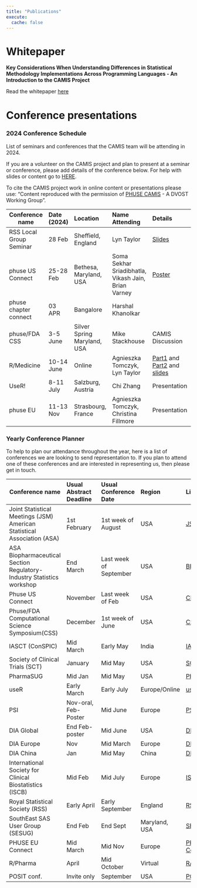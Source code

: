 ```yaml
---
title: "Publications"
execute: 
  cache: false
---
```


# Whitepaper

**Key Considerations When Understanding Differences in Statistical Methodology Implementations Across Programming Languages - An Introduction to the CAMIS Project**

Read the whitepaper [here](https://phuse.s3.eu-central-1.amazonaws.com/Deliverables/Data+Visualisation+%26+Open+Source+Technology/WP077.pdf)

# Conference presentations

### 2024 Conference Schedule

List of seminars and conferences that the CAMIS team will be attending in 2024.

If you are a volunteer on the CAMIS project and plan to present at a seminar or conference, please add details of the conference below. For help with slides or content go to [HERE](https://github.com/PSIAIMS/CAMIS/tree/main/non_website_content/conferences).

To cite the CAMIS project work in online content or presentations please use: "Content reproduced with the permission of [PHUSE CAMIS](https://advance.phuse.global/pages/viewpage.action?pageId=327874) - A DVOST Working Group".

| Conference name | Date (2024) | Location | Name Attending | Details | Website |
|------------|:-----------|:-----------|:-----------|:-----------|:-----------|
| RSS Local Group Seminar | 28 Feb | Sheffield, England | Lyn Taylor | [Slides](../non_website_content/conferences/2024/RSS_Local_Group_28Feb2024_FINAL.pptx) | [RSS](https://rss.org.uk/training-events/events/events-2024/local-groups/medical-statistician-apprenticeships-and-integrati/) |
| phuse US Connect | 25-28 Feb | Bethesa, Maryland, USA | Soma Sekhar Sriadibhatla, Vikash Jain, Brian Varney | [Poster](../non_website_content/conferences/2024/PHUSE%20US%20Connect%20PP26%20SomaSekhar%20Sriadibhatla%20Feb%202024.pdf) | [Connect](https://www.cdisc.org/events/education/external-events/2024/02/phuse-us-connect-2024) |
| phuse chapter connect | 03 APR | Bangalore | Harshal Khanolkar |  |  |
| phuse/FDA CSS | 3-5 June | Silver Spring Maryland, USA | Mike Stackhouse | CAMIS Discussion | [CSS](https://advance.phuse.global/pages/viewpage.action?pageId=80806741) |
| R/Medicine | 10-14 June | Online | Agnieszka Tomczyk, Lyn Taylor | [Part1](../non_website_content/conferences/2024/R_medicine_2024_CAMIS_Part1.mp4) and [Part2](../non_website_content/conferences/2024/R_medicine_2024_CAMIS_Part2.mp4) and [slides](../non_website_content/conferences/2024/R_medicine_2024_Final.pptx) | [R/Medicine 2024](https://rconsortium.github.io/RMedicine_website/) |
| UseR! | 8-11 July | Salzburg, Austria | Chi Zhang | Presentation | [useR! 2024](https://events.linuxfoundation.org/user/) |
| phuse EU | 11-13 Nov | Strasbourg, France | Agnieszka Tomczyk, Christina Fillmore | Presentation | [PHUSE EU Connect](https://www.phuse-events.org/attend/frontend/reg/thome.csp?pageID=28735&eventID=45&CSPCHD=000001000000HvvZvjPfObTmLBcfyVmqir0yUlNgKAUCOlcgKn) |

### Yearly Conference Planner

To help to plan our attendance throughout the year, here is a list of conferences we are looking to send representation to. If you plan to attend one of these conferences and are interested in representing us, then please get in touch.

| Conference name | Usual Abstract Deadline | Usual Conference Date | Region | Links |
|---------------|:--------------|:--------------|:--------------|:--------------|
| Joint Statistical Meetings (JSM) American Statistical Association (ASA) | 1st February | 1st week of August | USA | [JSM-ASA](https://www.amstat.org/meetings/joint-statistical-meetings) |
| ASA Biopharmaceutical Section Regulatory-Industry Statistics workshop | End March | Last week of September | USA | [BIOP](https://www.amstat.org/meetings/asa-biopharmaceutical-section-regulatory-industry-statistics-workshop) |
| Phuse US Connect | November | Last week of Feb | USA | [CDISC](https://www.cdisc.org/events) |
| Phuse/FDA Computational Science Symposium(CSS) | December | 1st week of June | USA | [CSS](https://advance.phuse.global/display/WEL/Working+Group+Events) |
| IASCT (ConSPIC) | Mid March | Early May | India | [IASCT](https://www.iasct.net/) |
| Society of Clinical Trials (SCT) | January | Mid May | USA | [SCT](https://sctweb.org/) |
| PharmaSUG | Mid Jan | Mid May | USA | [PharmaSUG](https://www.pharmasug.org/) |
| useR | Early March | Early July | Europe/Online | [useR](https://user2024.r-project.org/) |
| PSI | Nov-oral, Feb-Poster | Mid June | Europe | [PSI](https://psiweb.org/) |
| DIA Global | End Feb-poster | Mid June | USA | [DIA-USA](https://www.diaglobal.org/en/conference-listing/annual-meetings) |
| DIA Europe | Nov | Mid March | Europe | [DIA-Europe](https://www.diaglobal.org/en/conference-listing/annual-meetings) |
| DIA China | Jan | Mid May | China | [DIA-China](https://www.diaglobal.org/en/conference-listing/annual-meetings) |
| International Society for Clinical Biostatistics (ISCB) | Mid Feb | Mid July | Europe | [ISCB](https://iscb.international/) |
| Royal Statistical Society (RSS) | Early April | Early September | England | [RSS](https://rss.org.uk/) |
| SouthEast SAS User Group (SESUG) | End Feb | End Sept | Maryland, USA | [SESUG](https://www.sesug.org/) |
| PHUSE EU Connect | Mid March | Mid Nov | Europe | [PHUSE EU Connect](https://www.phuse-events.org/attend/frontend/reg/thome.csp?pageID=28735&eventID=45&CSPCHD=000001000000HvvZvjPfObTmLBcfyVmqir0yUlNgKAUCOlcgKn) |
| R/Pharma | April | Mid October | Virtual | [R/pharma](https://rinpharma.com/) |
| POSIT conf. | Invite only | September | USA | [POSIT conf](https://posit.co/conference/) |
